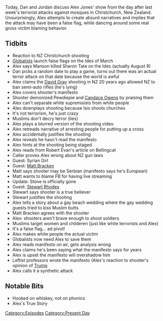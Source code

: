 {{DEFAULTSORT:
    #_EPISODE_0277:March 15, 2019
}}{{Episode
    | title           = March 15, 2019
    | caption         = Listen to this episode on [https://knowledgefight.libsyn.com/knowledge-fight-march-15-2019 Libsyn] [https://open.spotify.com/episode/2LaKoXt2ISE9cEvz2DBUhL Spotify], Read the [[Transcript/277: March 15, 2019|Unofficial Transcript]]
    | episodeNumber   = 277
    | length          = 02:29:30
    | airDate         = March 18, 2019
    | coverageDate    = March 15, 2019
    | episodeType     = [[:Category:Present Day|Present Day]]
    | appearance      = [[David Gray]], [[PewDiePie]], [[Candace Owens]], [[Robert Evans]], [[Syrian Girl]], [[Matt Bracken]], [[Roger Stone]], [[Stewart Rhodes]]
    | beverage        = Manhattan Special Espresso Premium Coffee Soda
    | previousEpisode = [[276: January 1-2, 2013]]
    | nextEpisode     = [[278: January 3, 2013]]
}}

{{Stub}}

Today, Dan and Jordan discuss Alex Jones' show from the day after last week's terrorist attacks against mosques in Christchurch, New Zealand. Unsurprisingly, Alex attempts to create absurd narratives and implies that the attack may have been a false flag, while dancing around some real gross victim blaming behavior.

==Tidbits==

*Reaction to NZ Christchurch shooting
*[[Globalists]] launch false flags on the Ides of March
*Alex says Manson killed Sharon Tate on the Ides (actually August 8)
*Dan picks a random date to play a game, turns out there was an actual terror attack on that date because the world is awful
*Alex claims the [[David Gray]] shooting in NZ 20 years ago allowed NZ to ban semi-auto rifles (he's lying)
*Alex covers shooter's manifesto
*Shooter demonized Pewdiepie and [[Candace Owens]] by praising them
*Alex can't separate white supremisists from white people
*Alex downplays shooting because Isis shoots churches
*It's not terrorism, he's just crazy
*Muslims don't decry terror (lies)
*Alex plays a blurred version of the shooting video
*Alex retreads narrative of arresting people for putting up a cross
*Alex accidentally justifies the shooting
*Alex reveals he hasn't read the manifesto
*Alex hints at the shooting being staged
*Alex reads from Robert Evan's article on Bellingcat
*Caller proves Alex wrong about NZ gun laws
*Guest: Syrian Girl
*Guest: [[Matt Bracken]]
*Matt says shooter may be Serbian (manifesto says he's European)
*Matt wants to blame FB for having live streaming
*Update: Stone is officially gone
*Guest: [[Stewart Rhodes]]
*Stewart says shooter is a true believer
*Stewart justifies the shooting
*Alex tells a story about a gay beach wedding where the gay wedding guests tried to kiss Muslim butts
*Matt Bracken agrees with the shooter
*Alex: shooters aren't brave enough to shoot soldiers
*Muslims target women and childeren (just like white terrorists and Alex)
*It's a false flag... ad pivot!
*Alex makes white people the actual victim
*Globalists now need Alex to save them
*Alex reads manifesto on air, gets analysis wrong
*Alex claims he's been saying what the manifesto says for years
*Alex is upset the manifesto will overshadow him
*Leftist professors wrote the manifesto (Alex's reaction to shooter's opinion of [[Donald Trump|Trump]]
*Alex calls it a synthetic attack

==Notable Bits==

*Hooked on whiskey, not on phonics
*Alex's True Story

[[Category:Episodes]]
[[Category:Present Day]]
